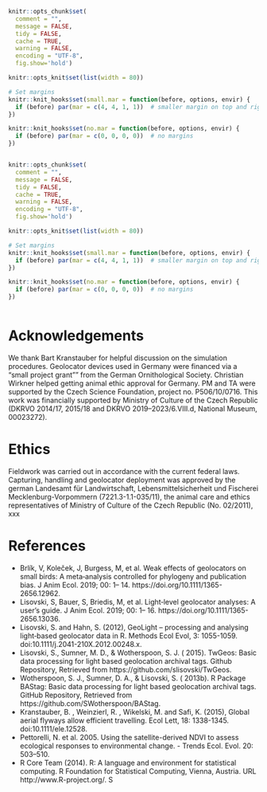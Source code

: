 ```r
knitr::opts_chunk$set(
  comment = "",
  message = FALSE,
  tidy = FALSE,
  cache = TRUE,
  warning = FALSE,
  encoding = "UTF-8",
  fig.show='hold')

knitr::opts_knit$set(list(width = 80))

# Set margins
knitr::knit_hooks$set(small.mar = function(before, options, envir) {
  if (before) par(mar = c(4, 4, 1, 1))  # smaller margin on top and right
})

knitr::knit_hooks$set(no.mar = function(before, options, envir) {
  if (before) par(mar = c(0, 0, 0, 0))  # no margins
})



```
```r
knitr::opts_chunk$set(
  comment = "",
  message = FALSE,
  tidy = FALSE,
  cache = TRUE,
  warning = FALSE,
  encoding = "UTF-8",
  fig.show='hold')

knitr::opts_knit$set(list(width = 80))

# Set margins
knitr::knit_hooks$set(small.mar = function(before, options, envir) {
  if (before) par(mar = c(4, 4, 1, 1))  # smaller margin on top and right
})

knitr::knit_hooks$set(no.mar = function(before, options, envir) {
  if (before) par(mar = c(0, 0, 0, 0))  # no margins
})



```
# Acknowledgements
We thank Bart Kranstauber for helpful discussion on the simulation procedures. Geolocator devices used in Germany were financed via a "small project grant"" from the German Ornithological Society. Christian Wirkner helped getting animal ethic approval for Germany. PM and TA were supported by the Czech Science Foundation, project no. P506/10/0716. This work was financially supported by Ministry of Culture of the Czech Republic (DKRVO 2014/17, 2015/18 and DKRVO 2019–2023/6.VIII.d, National Museum, 00023272). 


# Ethics 
Fieldwork was carried out in accordance with the current federal laws. Capturing, handling and geolocator deployment was approved by the german Landesamt für Landwirtschaft, Lebensmittelsicherheit und Fischerei Mecklenburg-Vorpommern (7221.3-1.1-035/11), the animal care and ethics representatives of Ministry of Culture of the Czech Republic (No. 02/2011), xxx


# References

* Brlík, V, Koleček, J, Burgess, M, et al. Weak effects of geolocators on small birds: A meta‐analysis controlled for phylogeny and publication bias. J Anim Ecol. 2019; 00: 1– 14. https://doi.org/10.1111/1365-2656.12962. <a id="brlik_jae_2019"></a>
* Lisovski, S, Bauer, S, Briedis, M, et al. Light‐level geolocator analyses: A user's guide. J Anim Ecol. 2019; 00: 1– 16. https://doi.org/10.1111/1365-2656.13036. <a id="lisovski_2019"></a>
* Lisovski, S. and Hahn, S. (2012), GeoLight – processing and analysing light‐based geolocator data in R. Methods Ecol Evol, 3: 1055-1059. doi:10.1111/j.2041-210X.2012.00248.x. <a id="#lisovskis_hahn_2012"></a>
* Lisovski, S., Sumner, M. D., & Wotherspoon, S. J. ( 2015). TwGeos: Basic data processing for light based geolocation archival tags. Github Repository, Retrieved from https://github.com/slisovski/TwGeos. <a id="#lisovski_TWGeos_2015"></a>
* Wotherspoon, S. J., Sumner, D. A., & Lisovski, S. ( 2013b). R Package BAStag: Basic data processing for light based geolocation archival tags. GitHub Repository, Retrieved from https://github.com/SWotherspoon/BAStag. <a id="#wotherspoon_2013"></a>
* Kranstauber, B. , Weinzierl, R. , Wikelski, M. and Safi, K. (2015), Global aerial flyways allow efficient travelling. Ecol Lett, 18: 1338-1345. doi:10.1111/ele.12528. <a id="#kranstauber_2015"></a>
* Pettorelli, N. et al. 2005. Using the satellite-derived NDVI to assess ecological responses to environmental change. - Trends Ecol. Evol. 20: 503–510. <a id="#petorelli_2005"></a>
* R Core Team (2014). R: A language and environment for statistical computing. R Foundation for Statistical Computing, Vienna, Austria. URL http://www.R-project.org/. <a id="#Rdev"></a>S
